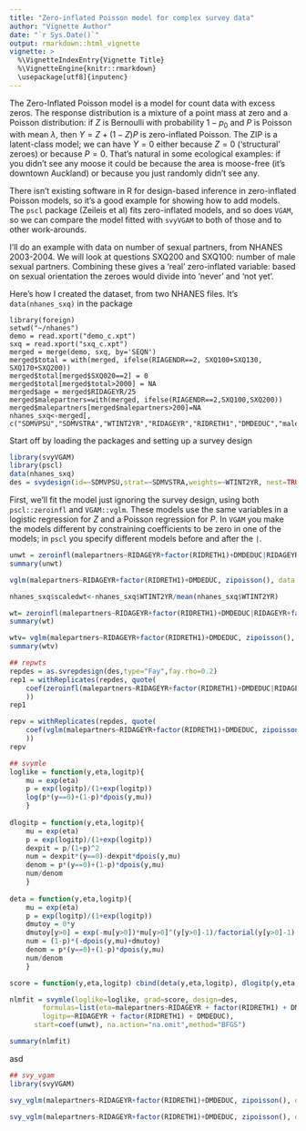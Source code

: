 ```yaml
---
title: "Zero-inflated Poisson model for complex survey data"
author: "Vignette Author"
date: "`r Sys.Date()`"
output: rmarkdown::html_vignette
vignette: >
  %\VignetteIndexEntry{Vignette Title}
  %\VignetteEngine{knitr::rmarkdown}
  \usepackage[utf8]{inputenc}
---
```

The Zero-Inflated Poisson model is a model for count data with excess zeros. The response distribution is a mixture of a point mass at zero and a Poisson distribution: if $Z$ is Bernoulli with probability $1-p_0$ and $P$ is Poisson with mean $\lambda$, then $Y=Z+(1-Z)P$ is zero-inflated Poisson. The ZIP is a latent-class model; we can have $Y=0$ either because $Z=0$ ('structural' zeroes) or because $P=0$. That’s natural in some ecological examples: if you didn’t see any moose it could be because the area is moose-free (it’s downtown Auckland) or because you just randomly didn’t see any.

There isn’t existing software in R for design-based inference in zero-inflated Poisson models, so it’s a good example for showing how to add models.  The `pscl` package (Zeileis et al) fits zero-inflated models, and so does `VGAM`, so we can compare the model fitted with `svyVGAM` to both of those and to other work-arounds.

I’ll do an example with data on number of sexual partners, from NHANES 2003-2004. We will look at questions SXQ200 and SXQ100: number of male sexual partners.  Combining these gives a ‘real’ zero-inflated variable: based on sexual orientation the zeroes would divide into 'never' and 'not yet'.

Here's how I created the dataset, from two NHANES files.  It's `data(nhanes_sxq)` in the package
```
library(foreign)
setwd("~/nhanes")
demo = read.xport("demo_c.xpt")
sxq = read.xport("sxq_c.xpt")
merged = merge(demo, sxq, by='SEQN')
merged$total = with(merged, ifelse(RIAGENDR==2, SXQ100+SXQ130, SXQ170+SXQ200))
merged$total[merged$SXQ020==2] = 0
merged$total[merged$total>2000] = NA
merged$age = merged$RIDAGEYR/25
merged$malepartners=with(merged, ifelse(RIAGENDR==2,SXQ100,SXQ200))
merged$malepartners[merged$malepartners>200]=NA
nhanes_sxq<-merged[, c("SDMVPSU","SDMVSTRA","WTINT2YR","RIDAGEYR","RIDRETH1","DMDEDUC","malepartners")]
```

Start off by loading the packages and setting up a survey design

```r
library(svyVGAM)
library(pscl)
data(nhanes_sxq)
des = svydesign(id=~SDMVPSU,strat=~SDMVSTRA,weights=~WTINT2YR, nest=TRUE, data=nhanes_sxq)
```

First, we'll fit the model just ignoring the survey design, using both `pscl::zeroinfl` and `VGAM::vglm`.  These models use the same variables in a logistic regression for $Z$ and a Poisson regression for $P$.  In `VGAM` you make the models different by constraining coefficients to be zero in one of the models; in `pscl` you specify different models before and after the `|`.

```r
unwt = zeroinfl(malepartners~RIDAGEYR+factor(RIDRETH1)+DMDEDUC|RIDAGEYR+factor(RIDRETH1)+DMDEDUC, data=nhanes_sxq)
summary(unwt)

vglm(malepartners~RIDAGEYR+factor(RIDRETH1)+DMDEDUC, zipoisson(), data = nhanes_sxq, crit = "coef")
```





```r
nhanes_sxq$scaledwt<-nhanes_sxq$WTINT2YR/mean(nhanes_sxq$WTINT2YR)

wt= zeroinfl(malepartners~RIDAGEYR+factor(RIDRETH1)+DMDEDUC|RIDAGEYR+factor(RIDRETH1)+DMDEDUC, data=nhanes_sxq, weights=scaledwt)
summary(wt)

wtv= vglm(malepartners~RIDAGEYR+factor(RIDRETH1)+DMDEDUC, zipoisson(), data = nhanes_sxq, crit = "coef",weights=scaledwt)
summary(wtv)
```


```r
## repwts
repdes = as.svrepdesign(des,type="Fay",fay.rho=0.2)
rep1 = withReplicates(repdes, quote( 
    coef(zeroinfl(malepartners~RIDAGEYR+factor(RIDRETH1)+DMDEDUC|RIDAGEYR+factor(RIDRETH1)+DMDEDUC, weights=.weights))
    ))
rep1

repv = withReplicates(repdes, quote( 
    coef(vglm(malepartners~RIDAGEYR+factor(RIDRETH1)+DMDEDUC, zipoisson(), data = nhanes_sxq, crit = "coef",weights=.weights))
    ))
repv
```


```r
## svymle
loglike = function(y,eta,logitp){
    mu = exp(eta)
    p = exp(logitp)/(1+exp(logitp))
    log(p*(y==0)+(1-p)*dpois(y,mu))
    }
    
dlogitp = function(y,eta,logitp){
    mu = exp(eta)
    p = exp(logitp)/(1+exp(logitp))
    dexpit = p/(1+p)^2
    num = dexpit*(y==0)-dexpit*dpois(y,mu)
    denom = p*(y==0)+(1-p)*dpois(y,mu)
    num/denom
    }   
    
deta = function(y,eta,logitp){
    mu = exp(eta)
    p = exp(logitp)/(1+exp(logitp))
    dmutoy = 0*y
    dmutoy[y>0] = exp(-mu[y>0])*mu[y>0]^(y[y>0]-1)/factorial(y[y>0]-1)
    num = (1-p)*(-dpois(y,mu)+dmutoy)
    denom = p*(y==0)+(1-p)*dpois(y,mu)
    num/denom
    }   

score = function(y,eta,logitp) cbind(deta(y,eta,logitp), dlogitp(y,eta,logitp))    

nlmfit = svymle(loglike=loglike, grad=score, design=des, 
        formulas=list(eta=malepartners~RIDAGEYR + factor(RIDRETH1) + DMDEDUC, 
        logitp=~RIDAGEYR + factor(RIDRETH1) + DMDEDUC),
      start=coef(unwt), na.action="na.omit",method="BFGS")

summary(nlmfit)
```

asd

```r
## svy_vgam
library(svyVGAM)

svy_vglm(malepartners~RIDAGEYR+factor(RIDRETH1)+DMDEDUC, zipoisson(), design=des, crit = "coef")

svy_vglm(malepartners~RIDAGEYR+factor(RIDRETH1)+DMDEDUC, zipoisson(), design=repdes, crit = "coef")
```
